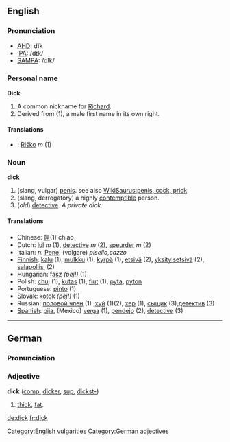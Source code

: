 ==English==
===Pronunciation===
*[[w:AHD|AHD]]: dĭk
*[[w:IPA|IPA]]: /dɪk/
*[[w:SAMPA|SAMPA]]: /dIk/

===Personal name===
'''Dick'''

#A common nickname for [[Richard]].
#Derived from (1), a male first name in its own right.

====Translations====
*{{sk}}: [[Riško]] ''m'' (1)

===Noun===
'''dick'''

#(slang, vulgar) [[penis]]. see also [[WikiSaurus:penis, cock, prick]]
#(slang, derrogatory) a highly [[contemptible]] person.
#(''old'') [[detective]].  ''A private dick.''

====Translations====
*Chinese: [[屌]](1) chiao
*Dutch: [[lul]] ''m'' (1), [[detective]] ''m'' (2), [[speurder]] ''m'' (2)
*Italian: ''n.'' [[Pene]]; (volgare) '' pisello,cazzo''
*[[Finnish]]: [[kalu]] (1), [[mulkku]] (1), [[kyrpä]] (1), [[etsivä]] (2), [[yksityisetsivä]] (2), [[salapoliisi]] (2)
*Hungarian: [[fasz]] ''(pej!)'' (1)
*Polish: [[chuj]] (1), [[kutas]] (1), [[fiut]] (1), [[pyta]], [[pyton]]
*Portuguese: [[pinto]] (1)
*Slovak: [[kotok]] ''(pej!)'' (1)
*Russian: [[половой член]] (1) ,[[хуй]] (1)(2), [[хеp]] (1), [[сыщик]] (3),[[детектив]] (3)
*[[Spanish]]: [[pija]], (Mexico) [[verga]] (1), [[pendejo]] (2), [[detective]] (3)

[[Category:English vulgarities]]
----

==German==
===Pronunciation===
{{IPA|[dɪk]}}

===Adjective===
'''dick''' ([[comparative|comp.]] [[dicker]], [[superlative|sup.]] [[dickst-]])

#[[thick]], [[fat]].

[[Category:German adjectives]]

[[de:dick]]
[[fr:dick]]
